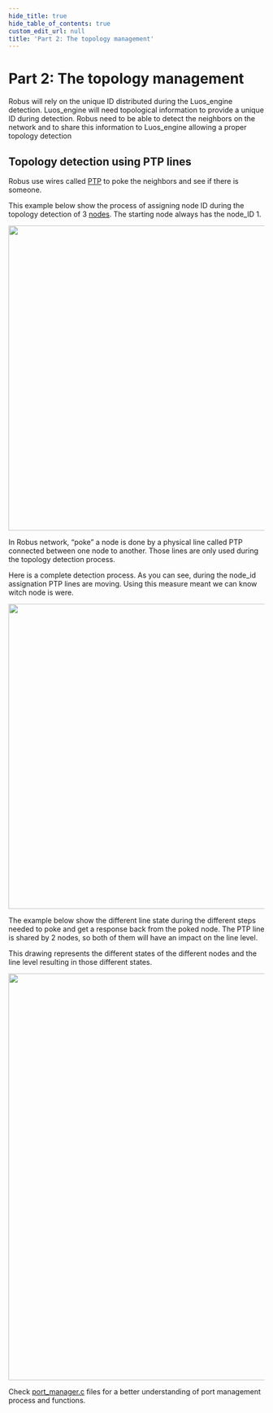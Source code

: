 ```yaml
---
hide_title: true
hide_table_of_contents: true
custom_edit_url: null
title: 'Part 2: The topology management'
---
```



# Part 2: The topology management

Robus will rely on the unique ID distributed during the Luos_engine detection. Luos_engine will need topological information to provide a unique ID during detection. Robus need to be able to detect the neighbors on the network and to share this information to Luos_engine allowing a proper topology detection

## Topology detection using PTP lines

Robus use wires called [PTP](/docs/next/luos-technology/node/topology#ptp-network) to poke the neighbors and see if there is someone.

This example below show the process of assigning node ID during the topology detection of 3 [nodes](/docs/next/luos-technology/node). The starting node always has the node_ID 1.

<div align="center">
  <Image
    src="/assets/images/advanced-doc/robus/topology/robus-2-1-light.svg"
    darkSrc="/assets/images/advanced-doc/robus/topology/robus-2-1-dark.svg"
    width="600px"
  />
</div>

In Robus network, “poke” a node is done by a physical line called PTP connected between one node to another. Those lines are only used during the topology detection process.

Here is a complete detection process. As you can see, during the node_id assignation PTP lines are moving. Using this measure meant we can know witch node is were.

<div align="center">
  <Image
    src="/assets/images/advanced-doc/robus/topology/robus-2-2-light.svg"
    darkSrc="/assets/images/advanced-doc/robus/topology/robus-2-2-dark.svg"
    width="600px"
  />
</div>

The example below show the different line state during the different steps needed to poke and get a response back from the poked node. The PTP line is shared by 2 nodes, so both of them will have an impact on the line level.

This drawing represents the different states of the different nodes and the line level resulting in those different states.

<div align="center">
  <Image
    src="/assets/images/advanced-doc/robus/topology/robus-2-3-light.svg"
    darkSrc="/assets/images/advanced-doc/robus/topology/robus-2-3-dark.svg"
    width="800px"
  />
</div>

Check [port_manager.c](https://github.com/Luos-io/luos_engine/blob/main/network/robus/src/port_manager.c) files for a better understanding of port management process and functions.
